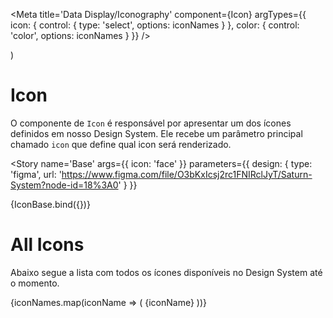 

<Meta title='Data Display/Iconography' component={Icon} argTypes={{ icon: { control: {
  type: 'select',
  options: iconNames
} }, color: { control: 'color', options: iconNames } }} />

  <ThemeProvider>
    <Icon {...args} />
  </ThemeProvider>
)


# Icon

O componente de `Icon` é responsável por apresentar um dos ícones definidos em nosso Design System. Ele recebe um parâmetro principal chamado `icon` que define qual icon será renderizado.

<Story
  name='Base'
  args={{ icon: 'face' }}
  parameters={{
    design: {
      type: 'figma',
      url: 'https://www.figma.com/file/O3bKxIcsj2rc1FNIRclJyT/Saturn-System?node-id=18%3A0'
    }
  }}
>
{IconBase.bind({})}
</Story>

# All Icons

Abaixo segue a lista com todos os ícones disponíveis no Design System até o momento.

<Canvas>
  <Story
    name='All Icons'
    parameters={{
      design: {
        type: 'figma',
        url: 'https://www.figma.com/file/O3bKxIcsj2rc1FNIRclJyT/Saturn-System?node-id=18%3A0'
      }
    }}
  >
    <ThemeProvider>
      <Flex flexWrap='wrap'>
        {iconNames.map(iconName => (
          <Flex width={1 / 8} alignItems='center' flexDirection='column' margin='10px 0'>
            <Icon icon={iconName} />
            <Caption>{iconName}</Caption>
          </Flex>
        ))}
      </Flex>
    </ThemeProvider>
  </Story>
</Canvas>

